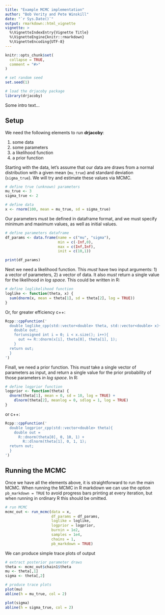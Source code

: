 ```yaml
---
title: "Example MCMC implementation"
author: "Bob Verity and Pete Winskill"
date: "`r Sys.Date()`"
output: rmarkdown::html_vignette
vignette: >
  %\VignetteIndexEntry{Vignette Title}
  %\VignetteEngine{knitr::rmarkdown}
  %\VignetteEncoding{UTF-8}
---
```


```r
knitr::opts_chunk$set(
  collapse = TRUE,
  comment = "#>"
)
```

```r
# set random seed
set.seed(1)

# load the drjacoby package
library(drjacoby)
```

Some intro text...

## Setup

We need the following elements to run **drjacoby**:

1. some data
2. some parameters
3. a likelihood function
4. a prior function

Starting with the data, let's assume that our data are draws from a normal distribution with a given mean (`mu_true`) and standard deviation (`sigma_true`). We will try and estimate these values via MCMC.

```r
# define true (unknown) parameters
mu_true <- 3
sigma_true <- 2

# define data
x <- rnorm(100, mean = mu_true, sd = sigma_true)
```

Our parameters must be defined in dataframe format, and we must specify minimum and maximum values, as well as initial values.

```r
# define parameters dataframe
df_params <- data.frame(name = c("mu", "sigma"),
                        min = c(-Inf,0),
                        max = c(Inf,Inf),
                        init = c(10,1))

print(df_params)
```

Next we need a likelihood function. This *must* have two input arguments: 1) a vector of parameters, 2) a vector of data. It also *must* return a single value for the likelihood *in log space*. This could be written in R:

```r
# define loglikelihood function
loglike <- function(theta, x) {
  sum(dnorm(x, mean = theta[1], sd = theta[2], log = TRUE))
}
```

Or, for greater efficiency c++:

```r
Rcpp::cppFunction('
  double loglike_cpp(std::vector<double> theta, std::vector<double> x){
    double out;
    for(unsigned int i = 0; i < x.size(); i++){
      out += R::dnorm(x[i], theta[0], theta[1], 1);
    }
  return out;
  }
')
```

Finall, we need a prior function. This *must* take a single vector of parameters as input, and return a single value for the prior probability of those parameters *in log space*. In R:

```r
# define logprior function
logprior <- function(theta) {
  dnorm(theta[1], mean = 0, sd = 10, log = TRUE) +
    dlnorm(theta[2], meanlog = 0, sdlog = 1, log = TRUE)
}
```

or c++:

```r
Rcpp::cppFunction('
  double logprior_cpp(std::vector<double> theta){
    double out = 
      R::dnorm(theta[0], 0, 10, 1) +
        R::dlnorm(theta[1], 0, 1, 1);
  return out;
  }
')
```

## Running the MCMC

Once we have all the elements above, it is straightforward to run the main MCMC. When running the MCMC in R markdown we can use the option `pb_markdown = TRUE` to avoid progress bars printing at every iteration, but when running in ordinary R this should be omitted.

```r
# run MCMC
mcmc_out <- run_mcmc(data = x,
                     df_params = df_params,
                     loglike = loglike,
                     logprior = logprior,
                     burnin = 1e2,
                     samples = 1e4,
                     chains = 1,
                     pb_markdown = TRUE)
```

We can produce simple trace plots of output

```r
# extract posterior parameter draws
theta <- mcmc_out$chain1$theta
mu <- theta[,1]
sigma <- theta[,2]

# produce trace plots
plot(mu)
abline(h = mu_true, col = 2)

plot(sigma)
abline(h = sigma_true, col = 2)
```
